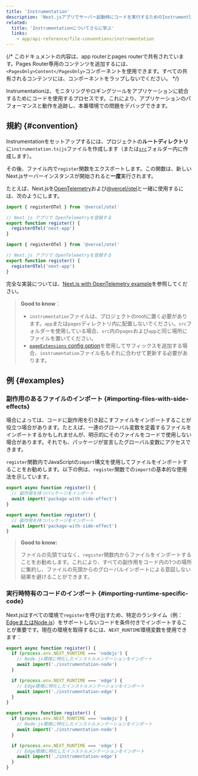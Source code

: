 ```yaml
---
title: 'Instrumentation'
description: 'Next.jsアプリでサーバー起動時にコードを実行するためのInstrumentlizationの方法を学ぶ'
related:
  title: 'Instrumentationについてさらに学ぶ'
  links:
    - app/api-reference/file-conventions/instrumentation
---
```


{/* このドキュメントの内容は、app routerとpages routerで共有されています。Pages Router専用のコンテンツを追加するには、`<PagesOnly>Content</PagesOnly>`コンポーネントを使用できます。すべての共有されるコンテンツには、コンポーネントをラップしないでください。 */}

Instrumentationは、モニタリングやロギングツールをアプリケーションに統合するためにコードを使用するプロセスです。これにより、アプリケーションのパフォーマンスと動作を追跡し、本番環境での問題をデバッグできます。

## 規約 {#convention}

Instrumentationをセットアップするには、プロジェクトの**ルートディレクトリ**に`instrumentation.ts|js`ファイルを作成します（または[`src`](/docs/app/building-your-application/configuring/src-directory)フォルダー内に作成します）。

その後、ファイル内で`register`関数をエクスポートします。この関数は、新しいNext.jsサーバーインスタンスが開始されると**一度**実行されます。

たとえば、Next.jsを[OpenTelemetry](https://opentelemetry.io/)および[@vercel/otel](https://vercel.com/docs/observability/otel-overview)と一緒に使用するには、次のようにします。

<Tabs>
<TabItem value="ts" label="TypeScript">

```ts title="instrumentation.ts" switcher
import { registerOTel } from '@vercel/otel'

// Next.js アプリで OpenTelemetryを登録する
export function register() {
  registerOTel('next-app')
}
```

</TabItem>
<TabItem value="js" label="JavaScript">

```js title="instrumentation.js" switcher
import { registerOTel } from '@vercel/otel'

// Next.js アプリで OpenTelemetryを登録する
export function register() {
  registerOTel('next-app')
}
```

</TabItem>
</Tabs>

完全な実装については、[Next.js with OpenTelemetry example](https://github.com/vercel/next.js/tree/canary/examples/with-opentelemetry)を参照してください。

> **Good to know**：
>
> - `instrumentation`ファイルは、プロジェクトのrootに置く必要があります。`app`または`pages`ディレクトリ内に配置しないでください。`src`フォルダーを使用している場合、`src`内の`pages`および`app`と同じ場所にファイルを置いてください。
> - [`pageExtensions` config option](/docs/app/api-reference/config/next-config-js/pageExtensions)を使用してサフィックスを追加する場合、`instrumentation`ファイル名もそれに合わせて更新する必要があります。

## 例 {#examples}

### 副作用のあるファイルのインポート {#importing-files-with-side-effects}

場合によっては、コードに副作用を引き起こすファイルをインポートすることが役立つ場合があります。たとえば、一連のグローバル変数を定義するファイルをインポートするかもしれませんが、明示的にそのファイルをコードで使用しない場合があります。それでも、パッケージが宣言したグローバル変数にアクセスできます。

`register`関数内でJavaScriptの`import`構文を使用してファイルをインポートすることをお勧めします。以下の例は、`register`関数での`import`の基本的な使用法を示しています。

<Tabs>
<TabItem value="ts" label="TypeScript">

```ts title="instrumentation.ts" switcher
export async function register() {
  // 副作用を持つパッケージをインポート
  await import('package-with-side-effect')
}
```

</TabItem>
<TabItem value="js" label="JavaScript">

```js title="instrumentation.js" switcher
export async function register() {
  // 副作用を持つパッケージをインポート
  await import('package-with-side-effect')
}
```

</TabItem>
</Tabs>

> **Good to know:**
>
> ファイルの先頭ではなく、`register`関数内からファイルをインポートすることをお勧めします。これにより、すべての副作用をコード内の1つの場所に集約し、ファイルの先頭からのグローバルインポートによる意図しない結果を避けることができます。

### 実行時特有のコードのインポート {#importing-runtime-specific-code}

Next.jsはすべての環境で`register`を呼び出すため、特定のランタイム（例：[EdgeまたはNode.js](/docs/app/building-your-application/rendering/edge-and-nodejs-runtimes)）をサポートしないコードを条件付きでインポートすることが重要です。現在の環境を取得するには、`NEXT_RUNTIME`環境変数を使用できます：

<Tabs>
<TabItem value="ts" label="TypeScript">

```ts title="instrumentation.ts" switcher
export async function register() {
  if (process.env.NEXT_RUNTIME === 'nodejs') {
    // Node.js環境に特化したインストルメンテーションをインポート
    await import('./instrumentation-node')
  }

  if (process.env.NEXT_RUNTIME === 'edge') {
    // Edge環境に特化したインストルメンテーションをインポート
    await import('./instrumentation-edge')
  }
}
```

</TabItem>
<TabItem value="js" label="JavaScript">

```js title="instrumentation.js" switcher
export async function register() {
  if (process.env.NEXT_RUNTIME === 'nodejs') {
    // Node.js環境に特化したインストルメンテーションをインポート
    await import('./instrumentation-node')
  }

  if (process.env.NEXT_RUNTIME === 'edge') {
    // Edge環境に特化したインストルメンテーションをインポート
    await import('./instrumentation-edge')
  }
}
```

</TabItem>
</Tabs>
